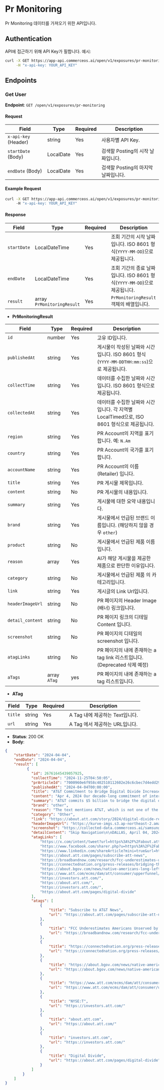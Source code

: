 # Pr Monitoring

Pr Monitoring 데이터를 가져오기 위한 API입니다.


## Authentication

API에 접근하기 위해 API Key가 필합니다. 예시:

```bash
curl -X GET https://app-api.commerceos.ai/open/v1/exposures/pr-monitoring \
     -H "x-api-key: YOUR_API_KEY"
```

## Endpoints

### Get User

**Endpoint**: `GET /open/v1/exposures/pr-monitoring`  

#### Request

| Field                   | Type    | Required | Description                         |
|-------------------------|---------|----------|-------------------------------------|
| `x-api-key` (Header)    | string  | Yes      | 사용자별 API Key.   |
| `startDate` (Body)      | LocalDate  | Yes   | 검색할 Posting의 시작 날짜입니다.              |
| `endDate` (Body)        | LocalDate  | Yes   | 검색할 Posting의 마지막 날짜입니다.             |

#### Example Request

```bash
curl -X GET https://app-api.commerceos.ai/open/v1/exposures/pr-monitoring?startDate=2024-01-01&endDate=2024-11-27 \
     -H "x-api-key: YOUR_API_KEY"
```

#### Response

| Field      | Type       | Required | Description                                           |
|------------|------------|----------|----------------------------------------------|
| `startDate` | LocalDateTime  | Yes      | 조회 기간의 시작 날짜입니다. ISO 8601 형식(`YYYY-MM-DD`)으로 제공됩니다. |
| `endDate`   | LocalDateTime  | Yes      | 조회 기간의 종료 날짜입니다. ISO 8601 형식(`YYYY-MM-DD`)으로 제공됩니다. |
| `result`    | array `PrMonitoringResult`    | Yes      | `PrMonitoringResult` 객체의 배열입니다.                            |


- **PrMonitoringResult**

| Field         | Type       | Required | Description                                                                                       |
|-------------------|------------|----------|------------------------------------------------------------------------------------------|
| `id`             | number     | Yes      | 고유 ID입니다.                                                                               |
| `publishedAt`    | string     | Yes      | 게시물이 작성된 날짜와 시간입니다. ISO 8601 형식 (`YYYY-MM-DDTHH:mm:ss`)으로 제공됩니다.               |
| `collectTime`    | string     | Yes      | 데이터를 수집한 날짜와 시간입니다. ISO 8601 형식으로 제공됩니다.                                       |
| `collectedAt`    | string     | Yes      | 데이터를 수집한 날짜와 시간입니다. 각 지역별 LocalTimed으로, ISO 8601 형식으로 제공됩니다.        |
| `region`      | string     | Yes      | PR Account의 지역을 표기합니다. 예: `N.Am`                                                                              |
| `country`      | string     | Yes      | PR Account의 국가를 표기합니다.                                                                              |
| `accountName`      | string     | Yes      | PR Account의 이름 (Retailer) 입니다.                                                                              |
| `title`      | string     | Yes      | PR 게시물 제목입니다.                                                                              |
| `content`       | string     | No      | PR 게시물의 내용입니다.                                                                         |
| `summary`         | string     | Yes      | 게시물에 대한 요약 내용입니다.                                                                  |
| `brand`           | string     | Yes      | 게시물에서 언급된 브랜드 이름입니다. (해당하지 않을 경우 `other`)                                     |
| `product`        | string     | No      | 게시물에서 언급된 제품 이름입니다.                                                                |
| `reason`        | array      | Yes       | AI가 해당 게시물을 제공한 제품으로 판단한 이유입니다.                                                 |
| `category`          | string     | No      |   게시물에서 언급된 제품 의 카테고리입니다.                                                      |
| `link`      | string     | Yes      | 게시글의 Link Url입니다.                                                                           |
| `headerImageUrl`         | string     | No      | PR 페이지의 Header Image (배너) 링크입니다.                                             |
| `detail_content`         | string     | No      | PR 페이지 링크의 디테일 Content 입니다.                                            |
| `screenshot`         | string     | No      | PR 페이지의 디테일의 screenshot 입니다.                                              |
| `atagLinks`         | string     | No      | PR 페이지의 내에 존재하는 a tag link 리스트입니다.(Deprecated 삭제 예정)                           |
| `aTags`         | array `ATag`    | yes      | PR 페이지의 내에 존재하는 a tag 리스트입니다.                                         |


- **ATag**  


| Field      | Type       | Required | Description                                           |
|------------|------------|----------|----------------------------------------------|
| `title` | string  | Yes      | A Tag 내에 제공하는 Text입니다. |
| `url`   | string  | Yes      | A Tag 에서 제공하는 URL입니다.  |


- **Status**: 200 OK
- **Body**:

```json
{
    "startDate": "2024-04-04",
    "endDate": "2024-04-04",
    "result": [
          {
            "id": 26761645439057925,
            "collectTime": "2024-11-25T04:50:05",
            "prArticleId": "7000960e6f958c402510112602e26c6cbec7d4edd2937682f239e964a62d4b8c",
            "publishedAt": "2024-04-04T00:00:00",
            "title": "AT&T Commitment to Bridge Digital Divide Increases to $5 Billion",
            "content": "Apr 4, 2024 Our decade-long commitment of internet services and digital literacy resources aims to reach 25 million people to help close the digital divide. ",
            "summary": "AT&T commits $5 billion to bridge the digital divide for 25 million people.",
            "brand": "other",
            "reason": "The text mentions AT&T, which is not one of the specified brands (Samsung, Apple, Google).",
            "category": "Other",
            "link": "https://about.att.com/story/2024/digital-divide-recommitment.html",
            "headerImageUrl": "https://kurve-imgs.s3.ap-northeast-2.amazonaws.com/samsung/pr/2024/11/25/04/att/PC/images/headerImage1.png",
            "screenshot": "https://collected-data.commerceos.ai/samsung/pr_detail/2024/12/16/13/att/PC/7000960e6f958c402510112602e26c6cbec7d4edd2937682f239e964a62d4b8c/images/screenshot.png",
            "detailContent": "Skip Navigation\n\nDALLAS, April 04, 2024\n\nAT&T Commitment to Help Close the Digital Divide Increases to $5 Billion\n\nDecade-long commitment of internet services and digital literacy resources aims to reach 25 million people to help close the digital divide\n\nshare\n \n \n \nDownload assets\nDownload release (PDF)\nSubscribe to AT&T News\n\nKey Takeaways:\n\nAT&T commits an additional $3 billion, for a total of $5 billion since 2021, to narrow the digital divide\nAT&T aims to help 25 million people get and stay connected by 2030\nThe company’s additional $3 billion commitment will address the main barriers to connectivity – affordability and adoption – for those who need it most\n\nWith millions in the United States still lacking internet, isolating them from digital literacy skills and a pathway to economic opportunity, AT&T* announced today it is committing an additional $3 billion by 2030 to help close the digital divide, bringing the company’s total commitment to $5 billion since 2021. This cumulative commitment includes an ambitious goal to help 25 million people get and stay connected to affordable, high-speed internet access throughout this decade. Working to close the digital divide is the linchpin of AT&T’s mission to leave no one behind when it comes to online opportunity. This commitment is a pillar of the work the company does to help build this country’s digital infrastructure.\n\nAccording to a Broadband Now study1, 42 million Americans still don’t have access to wired or fixed wireless broadband connections. And, many who do have access lack the digital skills to take advantage of the economic, health, education and social opportunities it provides. It is AT&T’s mission to help every American connect to greater possibilities by not only expanding access to internet connections, but also addressing affordability and adoption challenges. The company’s additional $3 billion commitment will address the main barriers to connectivity – affordability and adoption – for those who need it most.\n\n“Connectivity is critical for success and prosperity in America today. Whether it’s a first-generation high school graduate applying for college, a veteran accessing telehealth services, or a grandparent connecting with their family thousands of miles away — we want to help unlock greater possibility for the millions of people who remain unconnected,” said AT&T CEO John Stankey. “The pace of innovation and the global economy aren’t waiting on anyone, and we’re committed to bringing connectivity and digital literacy in reach for all Americans.” \n\nSince 2021, nearly 5 million Americans have benefited from our discounted internet service and digital literacy programs.\n\nAT&T continues to expand its network of Connected Learning Centers (CLC) in communities across the country that are equipped with high-speed internet connections and computers supplied by Dell, Inc. Our CLCs provide access to these resources, with 37 centers currently operating with support from local non-profit organizations across fifteen states.\n\nAT&T CLCs, such as the Salvadoran American Leadership and Educational Fund (SALEF) in Los Angeles, provide not only internet connections and computers but also the skills and training needed to help people safely navigate the online world. CLC’s serve kids, college students, adults and seniors with curriculum that teaches basic techniques for using email and search engines. Additionally, CLCs provide mentorship programs and customized instruction for those who need help accomplishing specific tasks online, such as paying bills, applying for jobs and submitting college applications.\n\n“Coming to SALEF and utilizing their Connected Learning Center has allowed me to pursue U.S. citizenship,” said Leslie Gutierrez, who is originally from Honduras. \"Without the computers and internet access within the CLC, I wouldn’t have been able to gather information as quickly or complete this process as efficiently as I did. The SALEF CLC allowed me to confidently pursue my path to citizenship, and for that I am incredibly grateful.”\n\n“As a high school senior, I’m faced with a lot of big decisions concerning what comes after graduation,” said Gia Marie Duarte, student at Fairfax High School in Los Angeles. \"Coming to SALEF made the process of figuring out my path forward a lot less daunting, as I was able to utilize the CLC to research and apply to colleges and universities. Thanks to the SALEF CLC, I have a lot to look forward to in my future.”\n\nIn addition to AT&T Connected Learning Center growth and impact, communities have seen:\n\nMore than $123 million in charitable contributions given to non-profit organizations that are on the frontlines of addressing the digital divide\n360,000 students reached through The Achievery, AT&T’s free digital learning platform in collaboration with after-school program organizations\n288,000 adults educated through digital literacy resources, courses and workshops in collaboration with Public Library Association, National PTA and other collaborators.\n245,000 laptops, devices or internet connection donations\n\nWhether it is online safety curriculum or teaching people how to manage online transactions – seniors, students and others are exploring new worlds and feeding curiosities.\n\nIncreasing Coverage Throughout America’s Tribal Lands\n\nMore than a third of Tribal lands lack broadband connectivity2, and more than 18% of indigenous people have no internet access at all3.\n\nSince 2021, more citizens on American Tribal lands can access education programs and healthcare resources virtually, explore new job opportunities and stay current on the latest news from home. AT&T has expanded network coverage on Tribal lands by more than 40% and have opened AT&T Connected Learning Centers on the Rincon and Pinoleville Pomo Nation reservations in California and the Cherokee Nation Tribal land in Oklahoma.\n\n“The Rincon Tribe is committed to closing the digital divide within our reservation,” stated Bo Mazzetti, Chairman of the Rincon Tribe. “With the help and support of AT&T, we have built a computer resource lab for our tribal youth, seniors and residents that has already improved the lives of many through student activities and workforce development. It is our continued goal to help advance our people through technology and bring access to educational services to our community. We look forward to other tribes evolving like we have had the opportunity to do.”\n\nOur additional $3B commitment will address the main barriers to connectivity – access, affordability and adoption – for those who need it most.\n\nConnectivity Services: As the Federal Government’s Affordable Connectivity Program winds down later this spring – absent additional funding from Congress, AT&T will continue to offer our Access from AT&T service. Access makes the internet more affordable for customers by providing qualifying households with high-speed internet for $30 per month. This service includes Wi-Fi at no additional charge and does not include deposit fees. The company will expand connectivity offers to include AT&T Prepaid, Cricket and other connectivity solutions as they become available.\n\nAt the same time, AT&T will continue to advocate that policymakers renew funding for the Affordable Connectivity Program and find a long-term solution to support families most in need. People affected by the digital divide need policies in place to help stimulate the private investment needed to create more affordable, high-speed internet access.\n\nEducation Offers: AT&T continues to offer discounted wireless solutions to more than 135,000 public and private K-12 schools, colleges, and universities.\n\nPublic-Private Partnerships: For those areas hardest to reach with connectivity, public-private partnerships remain key to closing the gaps that still exist around the country. In the last three years, the federal government has provided unprecedented funding for broadband infrastructure, access and connectivity. Since 2021, AT&T has won competitive bids for funding to deploy more high-speed fiber broadband in 12 states including California, Louisiana and Texas. States also are gearing up to receive more than $42 billion in federal funds for building networks as part of the Broadband Equity, Accessibility and Deployment (BEAD) program. We’re looking forward to taking part in BEAD funding opportunities and helping to close the country’s remaining broadband gap.\n\nBest-in-class 5G and fiber networks: With Fiber and 5G, we’ve aggressively expanded our coverage; increasing capacity, and strengthening network resiliency. Simply put, AT&T remains focused on becoming the best and most expansive network in America.\n\nAT&T has the best global coverage of any U.S. wireless provider4 and the largest wireless network covering 99%5 of Americans, with 5G coverage reaching 295 million people in more than 24,500 cities and towns in the U.S., including more than 210 million people with 5G+.\n\n1 FCC Underestimates Americans Unserved by Broadband Internet by 50% - BroadbandNow.com\n\n2 https://connectednation.org/press-releases/bridging-the-digital-divide-on-tribal-lands\n\n3 https://about.bgov.com/news/native-americans-long-left-out-from-broadband-push-for-equity/#:~:text=As%20a%20group%2C%20Native%20Americans,people%20in%20non%2Dtribal%20areas\n\n4 Based on destination coverage in select countries: https://www.att.com/ecms/dam/att/consumer/upperfunnel/2018/pdf/International-Travel-Guide.pdf\n\n \nView more\n\nRead more Digital Divide news\n\nAT&T Launches Internet Backup for Consumers\n\nLearn how AT&T Fiber and wireless customers can stay connected during a fiber network disruption at no extra cost.\n\nRead More\nAT&T Fiber Now Available in More Central Florida Communities\n\nAT&T continues to expand its footprint with AT&T Fiber now available to more than 28,000 residential locations in the Orlando area.\n\nRead More\nAT&T Unwraps Holiday Deals for Everyone this Season\n\nHoliday savings on Samsung, Google, AT&T Fiber, and more start now with early deals and triple bundle offers.\n\nRead More\nPrivacy Notice Terms of Use Accessibility Contact Us Shop Subscribe to AT&T News Your Privacy Choices\n\n© 2024 AT&T Intellectual Property. All rights reserved.",
            "atagLinks": [
                "https://x.com/intent/tweet?url=https%3A%2F%2Fabout.att.com%2Fstory%2F2024%2Fdigital-divide-recommitment.html&text=AT%26T%20Commitment%20to%20Bridge%20Digital%20Divide%20Increases%20to%20%245%20Billion%20-",
                "https://www.facebook.com/sharer.php?u=https%3A%2F%2Fabout.att.com%2Fstory%2F2024%2Fdigital-divide-recommitment.html",
                "https://www.linkedin.com/shareArticle?mini=true&url=https%3A%2F%2Fabout.att.com%2Fstory%2F2024%2Fdigital-divide-recommitment.html&title=AT%26T%20Commitment%20to%20Bridge%20Digital%20Divide%20Increases%20to%20%245%20Billion",
                "https://about.att.com/pages/subscribe-att-news",
                "https://broadbandnow.com/research/fcc-underestimates-unserved-by-50-percent",
                "https://connectednation.org/press-releases/bridging-the-digital-divide-on-tribal-lands",
                "https://about.bgov.com/news/native-americans-long-left-out-from-broadband-push-for-equity/#:~:text=As%20a%20group%2C%20Native%20Americans",
                "https://www.att.com/ecms/dam/att/consumer/upperfunnel/2018/pdf/International-Travel-Guide.pdf",
                "https://investors.att.com/",
                "https://about.att.com/",
                "https://investors.att.com/",
                "https://about.att.com/pages/digital-divide"
            ],
            "atags": [
                {
                    "title": "Subscribe to AT&T News",
                    "url": "https://about.att.com/pages/subscribe-att-news"
                },
                {
                    "title": "FCC Underestimates Americans Unserved by Broadband Internet by 50% - BroadbandNow.com",
                    "url": "https://broadbandnow.com/research/fcc-underestimates-unserved-by-50-percent"
                },
                {
                    "title": "https://connectednation.org/press-releases/bridging-the-digital-divide-on-tribal-lands",
                    "url": "https://connectednation.org/press-releases/bridging-the-digital-divide-on-tribal-lands"
                },
                {
                    "title": "https://about.bgov.com/news/native-americans-long-left-out-from-broadband-push-for-equity/#:~:text=As%20a%20group%2C%20Native%20Americans,people%20in%20non%2Dtribal%20areas",
                    "url": "https://about.bgov.com/news/native-americans-long-left-out-from-broadband-push-for-equity/#:~:text=As%20a%20group%2C%20Native%20Americans,people%20in%20non%2Dtribal%20areas"
                },
                {
                    "title": "https://www.att.com/ecms/dam/att/consumer/upperfunnel/2018/pdf/International-Travel-Guide.pdf",
                    "url": "https://www.att.com/ecms/dam/att/consumer/upperfunnel/2018/pdf/International-Travel-Guide.pdf"
                },
                {
                    "title": "NYSE:T",
                    "url": "https://investors.att.com/"
                },
                {
                    "title": "about.att.com",
                    "url": "https://about.att.com/"
                },
                {
                    "title": "investors.att.com",
                    "url": "https://investors.att.com/"
                },
                {
                    "title": "Digital Divide",
                    "url": "https://about.att.com/pages/digital-divide"
                }
            ]
        }
    ]
}
```

